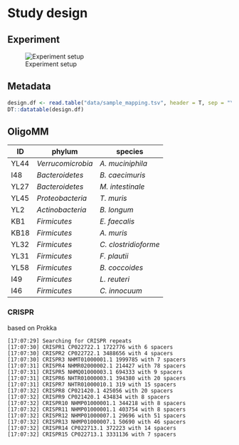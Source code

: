 # Study design

## Experiment

![Experiment setup](experiment.png "Experiment setup")

## Metadata

```r
design.df <- read.table("data/sample_mapping.tsv", header = T, sep = "\t")
DT::datatable(design.df)
```

## OligoMM

|  ID | phylum | species | 
|------|-------| -------|
| YL44 | _Verrucomicrobia_ | _A. muciniphila_ |
| I48 |  _Bacteroidetes_ | _B. caecimuris_ |
| YL27 | _Bacteroidetes_ | _M. intestinale_ |
| YL45 | _Proteobacteria_ | _T. muris_ |
| YL2 | _Actinobacteria_ | _B. longum_ |
| KB1 | _Firmicutes_ | _E. faecalis_  |
| KB18 | _Firmicutes_ | _A. muris_ |
| YL32 | _Firmicutes_ | _C. clostridioforme_ |
| YL31 | _Firmicutes_ | _F. plautii_ |
| YL58 | _Firmicutes_ | _B. coccoides_ |
| I49 | _Firmicutes_ | _L. reuteri_ |
| I46 | _Firmicutes_ | _C. innocuum_ |

### CRISPR

based on Prokka

```
[17:07:29] Searching for CRISPR repeats
[17:07:30] CRISPR1 CP022722.1 1722776 with 6 spacers
[17:07:30] CRISPR2 CP022722.1 3488656 with 4 spacers
[17:07:30] CRISPR3 NHMT01000001.1 1999785 with 7 spacers
[17:07:31] CRISPR4 NHMR02000002.1 214427 with 78 spacers
[17:07:31] CRISPR5 NHMQ01000003.1 694333 with 9 spacers
[17:07:31] CRISPR6 NHTR01000003.1 394380 with 20 spacers
[17:07:31] CRISPR7 NHTR01000010.1 319 with 15 spacers
[17:07:32] CRISPR8 CP021420.1 425056 with 20 spacers
[17:07:32] CRISPR9 CP021420.1 434834 with 8 spacers
[17:07:32] CRISPR10 NHMP01000001.1 344218 with 8 spacers
[17:07:32] CRISPR11 NHMP01000001.1 403754 with 8 spacers
[17:07:32] CRISPR12 NHMP01000007.1 29696 with 51 spacers
[17:07:32] CRISPR13 NHMP01000007.1 50690 with 46 spacers
[17:07:32] CRISPR14 CP022713.1 372223 with 14 spacers
[17:07:32] CRISPR15 CP022713.1 3331136 with 7 spacers
```
